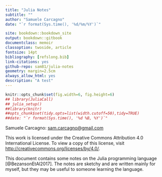 ```yaml
--- 
title: "Julia Notes"
subtitle: ""
author: "Samuele Carcagno"
date: "`r format(Sys.time(), '%d/%m/%Y')`"

site: bookdown::bookdown_site
output: bookdown::gitbook
documentclass: memoir
classoption: twoside, article
fontsize: 14pt
bibliography: [refslong.bib]
link-citations: yes
github-repo: sam81/julia-notes
geometry: margin=2.5cm
always_allow_html: yes
description: "A test"
---
```

\pagestyle{bodypagestyle}


```r
knitr::opts_chunk$set(fig.width=6, fig.height=6)
## library(JuliaCall)
## julia_setup()
##library(knitr)
##opts_chunk$set(tidy.opts=list(width.cutoff=50),tidy=TRUE)
##date: "`r format(Sys.time(), '%d %B, %Y')`"
```
	
```{=latex}
\setlength{\parindent}{0pt}
\rule{\textwidth}{0.5mm}
```
Samuele Carcagno: <sam.carcagno@gmail.com>

This work is licensed under the Creative Commons Attribution 4.0 International License. To view a copy of this license, visit [http://creativecommons.org/licenses/by/4.0/](http://creativecommons.org/licenses/by/4.0/).

```{=latex}
\vspace{2em}
```

This document contains some notes on the Julia programming language [@BezansonEtAl2017]. The notes are sketchy and are written mainly for myself, but they may be useful to someone learning the language.

```{=latex}
\rule{\textwidth}{0.5mm}
\vspace{1cm}
% Trigger ToC creation in LaTeX
\begin{KeepFromToc}
  \tableofcontents
\end{KeepFromToc}
\setlength{\parindent}{2em}
```
